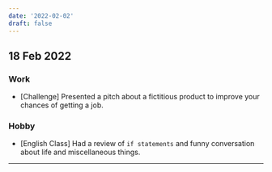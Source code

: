 ```yaml
---
date: '2022-02-02'
draft: false
---
```


## 18 Feb 2022

### Work

- [Challenge] Presented a pitch about a fictitious product to improve your chances of getting a job.

### Hobby

- [English Class] Had a review of `if statements` and funny conversation about life and miscellaneous things.

---
